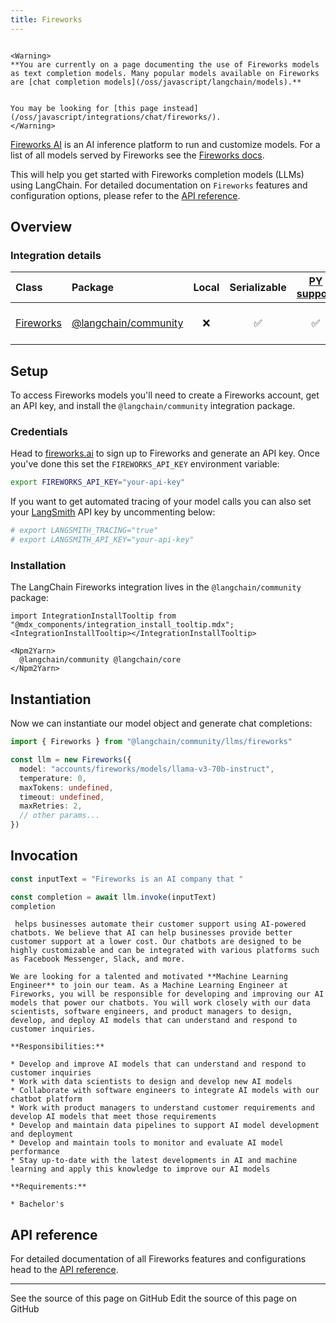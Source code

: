 ```yaml
---
title: Fireworks
---
```


```{=mdx}

<Warning>
**You are currently on a page documenting the use of Fireworks models as text completion models. Many popular models available on Fireworks are [chat completion models](/oss/javascript/langchain/models).**


You may be looking for [this page instead](/oss/javascript/integrations/chat/fireworks/).
</Warning>

```

[Fireworks AI](https://fireworks.ai/) is an AI inference platform to run and customize models. For a list of all models served by Fireworks see the [Fireworks docs](https://fireworks.ai/models).

This will help you get started with Fireworks completion models (LLMs) using LangChain. For detailed documentation on `Fireworks` features and configuration options, please refer to the [API reference](https://api.js.langchain.com/classes/langchain_community_llms_fireworks.Fireworks.html).

## Overview

### Integration details

| Class | Package | Local | Serializable | [PY support](https://python.langchain.com/docs/integrations/llms/fireworks) | Downloads | Version |
| :--- | :--- | :---: | :---: |  :---: | :---: | :---: |
| [Fireworks](https://api.js.langchain.com/classes/langchain_community_llms_fireworks.Fireworks.html) | [@langchain/community](https://api.js.langchain.com/modules/langchain_community_llms_fireworks.html) | ❌ | ✅ | ✅ | ![NPM - Downloads](https://img.shields.io/npm/dm/@langchain/community?style=flat-square&label=%20&) | ![NPM - Version](https://img.shields.io/npm/v/@langchain/community?style=flat-square&label=%20&) |

## Setup

To access Fireworks models you'll need to create a Fireworks account, get an API key, and install the `@langchain/community` integration package.

### Credentials

Head to [fireworks.ai](https://fireworks.ai/) to sign up to Fireworks and generate an API key. Once you've done this set the `FIREWORKS_API_KEY` environment variable:

```bash
export FIREWORKS_API_KEY="your-api-key"
```

If you want to get automated tracing of your model calls you can also set your [LangSmith](https://docs.smith.langchain.com/) API key by uncommenting below:

```bash
# export LANGSMITH_TRACING="true"
# export LANGSMITH_API_KEY="your-api-key"
```

### Installation

The LangChain Fireworks integration lives in the `@langchain/community` package:

```{=mdx}
import IntegrationInstallTooltip from "@mdx_components/integration_install_tooltip.mdx";
<IntegrationInstallTooltip></IntegrationInstallTooltip>

<Npm2Yarn>
  @langchain/community @langchain/core
</Npm2Yarn>

```

## Instantiation

Now we can instantiate our model object and generate chat completions:

```typescript
import { Fireworks } from "@langchain/community/llms/fireworks"

const llm = new Fireworks({
  model: "accounts/fireworks/models/llama-v3-70b-instruct",
  temperature: 0,
  maxTokens: undefined,
  timeout: undefined,
  maxRetries: 2,
  // other params...
})
```

## Invocation

```typescript
const inputText = "Fireworks is an AI company that "

const completion = await llm.invoke(inputText)
completion
```

```output
 helps businesses automate their customer support using AI-powered chatbots. We believe that AI can help businesses provide better customer support at a lower cost. Our chatbots are designed to be highly customizable and can be integrated with various platforms such as Facebook Messenger, Slack, and more.

We are looking for a talented and motivated **Machine Learning Engineer** to join our team. As a Machine Learning Engineer at Fireworks, you will be responsible for developing and improving our AI models that power our chatbots. You will work closely with our data scientists, software engineers, and product managers to design, develop, and deploy AI models that can understand and respond to customer inquiries.

**Responsibilities:**

* Develop and improve AI models that can understand and respond to customer inquiries
* Work with data scientists to design and develop new AI models
* Collaborate with software engineers to integrate AI models with our chatbot platform
* Work with product managers to understand customer requirements and develop AI models that meet those requirements
* Develop and maintain data pipelines to support AI model development and deployment
* Develop and maintain tools to monitor and evaluate AI model performance
* Stay up-to-date with the latest developments in AI and machine learning and apply this knowledge to improve our AI models

**Requirements:**

* Bachelor's
```

## API reference

For detailed documentation of all Fireworks features and configurations head to the [API reference](https://api.js.langchain.com/classes/langchain_community_llms_fireworks.Fireworks.html).

---

<CardGroup cols={2}>
  <Card title="View Source" icon="eye" href="https://github.com/langchain-ai/docs/blob/main/src/oss/javascript/integrations/llms/fireworks.mdx">
    See the source of this page on GitHub
  </Card>
  <Card title="Edit Source" icon="pen-to-square" href="https://github.com/langchain-ai/docs/edit/main/src/oss/javascript/integrations/llms/fireworks.mdx">
    Edit the source of this page on GitHub
  </Card>
</CardGroup>
